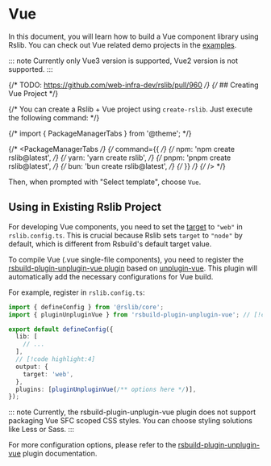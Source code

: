 # Vue

In this document, you will learn how to build a Vue component library using Rslib. You can check out Vue related demo projects in the [examples](https://github.com/web-infra-dev/rslib/tree/main/examples).

::: note
Currently only Vue3 version is supported, Vue2 version is not supported.
:::

{/* TODO: https://github.com/web-infra-dev/rslib/pull/960 */}
{/* ## Creating Vue Project */}

{/* You can create a Rslib + Vue project using `create-rslib`. Just execute the following command: */}

{/* import { PackageManagerTabs } from '@theme'; */}

{/* <PackageManagerTabs */}
{/* command={{ */}
{/* npm: 'npm create rslib@latest', */}
{/* yarn: 'yarn create rslib', */}
{/* pnpm: 'pnpm create rslib@latest', */}
{/* bun: 'bun create rslib@latest', */}
{/* }} */}
{/* /> */}

Then, when prompted with "Select template", choose `Vue`.

## Using in Existing Rslib Project

For developing Vue components, you need to set the [target](/config/rsbuild/output#outputtarget) to `"web"` in `rslib.config.ts`. This is crucial because Rslib sets `target` to `"node"` by default, which is different from Rsbuild's default target value.

To compile Vue (.vue single-file components), you need to register the [rsbuild-plugin-unplugin-vue plugin](https://github.com/rspack-contrib/rsbuild-plugin-unplugin-vue) based on [unplugin-vue](https://github.com/unplugin/unplugin-vue). This plugin will automatically add the necessary configurations for Vue build.

For example, register in `rslib.config.ts`:

```ts title="rslib.config.ts"
import { defineConfig } from '@rslib/core';
import { pluginUnpluginVue } from 'rsbuild-plugin-unplugin-vue'; // [!code highlight]

export default defineConfig({
  lib: [
    // ...
  ],
  // [!code highlight:4]
  output: {
    target: 'web',
  },
  plugins: [pluginUnpluginVue(/** options here */)],
});
```

::: note
Currently, the rsbuild-plugin-unplugin-vue plugin does not support packaging Vue SFC scoped CSS styles. You can choose styling solutions like Less or Sass.
:::

For more configuration options, please refer to the [rsbuild-plugin-unplugin-vue](https://github.com/rspack-contrib/rsbuild-plugin-unplugin-vue) plugin documentation.
